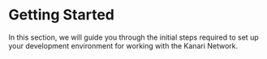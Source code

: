 # Getting Started

In this section, we will guide you through the initial steps required to set up your development environment for working with the Kanari Network.
